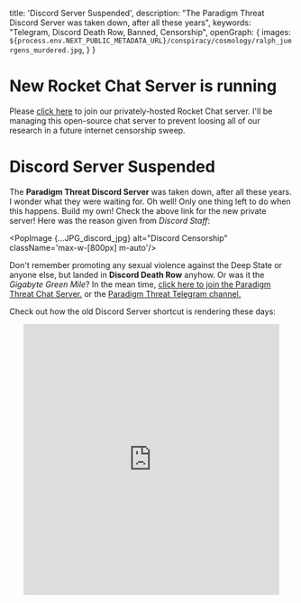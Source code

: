   title: 'Discord Server Suspended',
  description: "The Paradigm Threat Discord Server was taken down, after all these years",
  keywords: "Telegram, Discord Death Row, Banned, Censorship",
  openGraph: {
    images: `${process.env.NEXT_PUBLIC_METADATA_URL}/conspiracy/cosmology/ralph_juergens_murdered.jpg`,
  }
}

# New Rocket Chat Server is running

Please [click here](https://chat.paradigmthreat.net/channel/chat-general) to join our privately-hosted Rocket Chat
server.
I'll be managing this open-source chat server to prevent loosing all of our research in a future internet censorship
sweep.

# Discord Server Suspended

The **Paradigm Threat Discord Server** was taken down, after all these years.
I wonder what they were waiting for. Oh well!
Only one thing left to do when this happens. Build my own! Check the above link for the new private server!
Here was the reason given from *Discord Staff*:

<PopImage {...JPG_discord_jpg} alt="Discord Censorship" className='max-w-[800px] m-auto'/>

Don't remember promoting any sexual violence against the Deep State or anyone else, but landed in **Discord Death Row**
anyhow. Or was it the *Gigabyte Green Mile*?
In the mean time, <a href="https://chat.paradigmthreat.net">click here to join the Paradigm Threat Chat Server.</a>
or the <a href="https://t.me/historyisalie">Paradigm Threat Telegram channel.</a>


Check out how the old Discord Server shortcut is rendering these days:

<center>
  <iframe src="https://discord.com/widget?id=575781553075126305&theme=dark" width="90%" height="480" frameborder="0"
          sandbox="allow-popups allow-popups-to-escape-sandbox allow-same-origin allow-scripts"></iframe>
</center>
